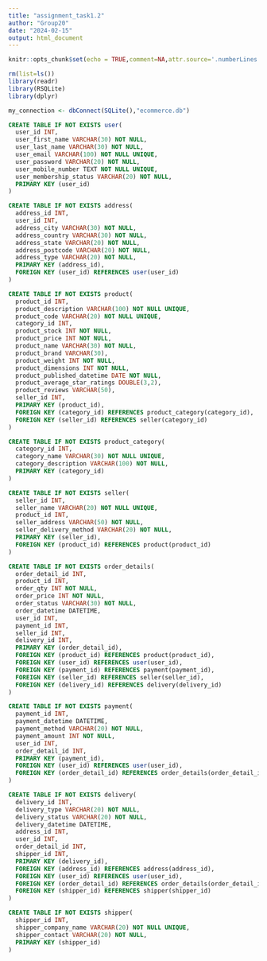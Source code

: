 ```yaml
---
title: "assignment_task1.2"
author: "Group20"
date: "2024-02-15"
output: html_document
---
```


```r
knitr::opts_chunk$set(echo = TRUE,comment=NA,attr.source='.numberLines')

rm(list=ls())
library(readr)
library(RSQLite)
library(dplyr)
```

```r
my_connection <- dbConnect(SQLite(),"ecommerce.db")
```

```sql
CREATE TABLE IF NOT EXISTS user(
  user_id INT,
  user_first_name VARCHAR(30) NOT NULL,
  user_last_name VARCHAR(30) NOT NULL,
  user_email VARCHAR(100) NOT NULL UNIQUE,
  user_password VARCHAR(20) NOT NULL,
  user_mobile_number TEXT NOT NULL UNIQUE,
  user_membership_status VARCHAR(20) NOT NULL,
  PRIMARY KEY (user_id)
)
```

```sql
CREATE TABLE IF NOT EXISTS address(
  address_id INT,
  user_id INT,
  address_city VARCHAR(30) NOT NULL,
  address_country VARCHAR(30) NOT NULL,
  address_state VARCHAR(20) NOT NULL,
  address_postcode VARCHAR(20) NOT NULL,
  address_type VARCHAR(20) NOT NULL,
  PRIMARY KEY (address_id),
  FOREIGN KEY (user_id) REFERENCES user(user_id)
)
```


```sql
CREATE TABLE IF NOT EXISTS product(
  product_id INT,
  product_description VARCHAR(100) NOT NULL UNIQUE,
  product_code VARCHAR(20) NOT NULL UNIQUE,
  category_id INT,
  product_stock INT NOT NULL,
  product_price INT NOT NULL,
  product_name VARCHAR(30) NOT NULL,
  product_brand VARCHAR(30),
  product_weight INT NOT NULL,
  product_dimensions INT NOT NULL,
  product_published_datetime DATE NOT NULL,
  product_average_star_ratings DOUBLE(3,2),
  product_reviews VARCHAR(50),
  seller_id INT,
  PRIMARY KEY (product_id),
  FOREIGN KEY (category_id) REFERENCES product_category(category_id),
  FOREIGN KEY (seller_id) REFERENCES seller(category_id)
)
```

```sql
CREATE TABLE IF NOT EXISTS product_category(
  category_id INT,
  category_name VARCHAR(30) NOT NULL UNIQUE,
  category_description VARCHAR(100) NOT NULL,
  PRIMARY KEY (category_id)
)
```

```sql
CREATE TABLE IF NOT EXISTS seller(
  seller_id INT,
  seller_name VARCHAR(20) NOT NULL UNIQUE,
  product_id INT,
  seller_address VARCHAR(50) NOT NULL,
  seller_delivery_method VARCHAR(20) NOT NULL,
  PRIMARY KEY (seller_id),
  FOREIGN KEY (product_id) REFERENCES product(product_id)
)
```

```sql
CREATE TABLE IF NOT EXISTS order_details(
  order_detail_id INT,
  product_id INT,
  order_qty INT NOT NULL,
  order_price INT NOT NULL,
  order_status VARCHAR(30) NOT NULL,
  order_datetime DATETIME,
  user_id INT,
  payment_id INT,
  seller_id INT,
  delivery_id INT,
  PRIMARY KEY (order_detail_id),
  FOREIGN KEY (product_id) REFERENCES product(product_id),
  FOREIGN KEY (user_id) REFERENCES user(user_id),
  FOREIGN KEY (payment_id) REFERENCES payment(payment_id),
  FOREIGN KEY (seller_id) REFERENCES seller(seller_id),
  FOREIGN KEY (delivery_id) REFERENCES delivery(delivery_id)
)
```

```sql
CREATE TABLE IF NOT EXISTS payment(
  payment_id INT,
  payment_datetime DATETIME,
  payment_method VARCHAR(20) NOT NULL,
  payment_amount INT NOT NULL,
  user_id INT,
  order_detail_id INT,
  PRIMARY KEY (payment_id),
  FOREIGN KEY (user_id) REFERENCES user(user_id),
  FOREIGN KEY (order_detail_id) REFERENCES order_details(order_detail_id)
)
```


```sql
CREATE TABLE IF NOT EXISTS delivery(
  delivery_id INT,
  delivery_type VARCHAR(20) NOT NULL,
  delivery_status VARCHAR(20) NOT NULL,
  delivery_datetime DATETIME,
  address_id INT,
  user_id INT,
  order_detail_id INT,
  shipper_id INT,
  PRIMARY KEY (delivery_id),
  FOREIGN KEY (address_id) REFERENCES address(address_id),
  FOREIGN KEY (user_id) REFERENCES user(user_id),
  FOREIGN KEY (order_detail_id) REFERENCES order_details(order_detail_id),
  FOREIGN KEY (shipper_id) REFERENCES shipper(shipper_id)
)
```

```sql
CREATE TABLE IF NOT EXISTS shipper(
  shipper_id INT,
  shipper_company_name VARCHAR(20) NOT NULL UNIQUE,
  shipper_contact VARCHAR(20) NOT NULL,
  PRIMARY KEY (shipper_id)
)
```